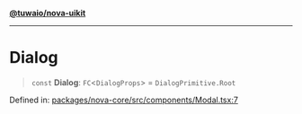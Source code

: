 [**@tuwaio/nova-uikit**](../../../README.md)

***

# Dialog

> `const` **Dialog**: `FC`\<`DialogProps`\> = `DialogPrimitive.Root`

Defined in: [packages/nova-core/src/components/Modal.tsx:7](https://github.com/TuwaIO/nova-uikit/blob/3fe83b313b340e94fe267aac4ea7faa1db5af0df/packages/nova-core/src/components/Modal.tsx#L7)
